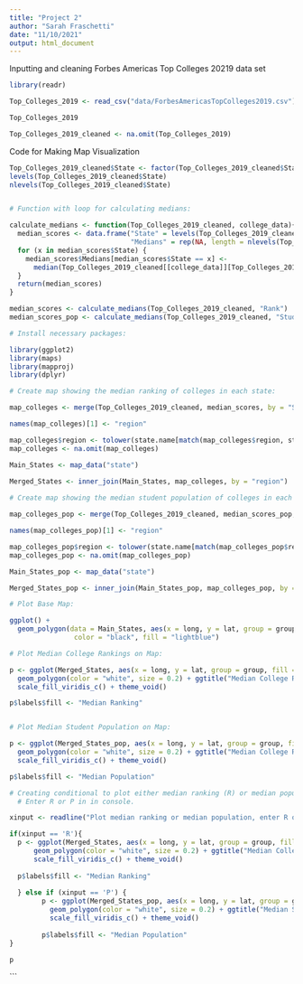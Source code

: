 ```yaml
---
title: "Project 2"
author: "Sarah Fraschetti"
date: "11/10/2021"
output: html_document
---
```


Inputting and cleaning Forbes Americas Top Colleges 20219 data set 
```r

library(readr)

Top_Colleges_2019 <- read_csv("data/ForbesAmericasTopColleges2019.csv")

Top_Colleges_2019

Top_Colleges_2019_cleaned <- na.omit(Top_Colleges_2019) 

```

Code for Making Map Visualization 
```r

Top_Colleges_2019_cleaned$State <- factor(Top_Colleges_2019_cleaned$State)
levels(Top_Colleges_2019_cleaned$State)
nlevels(Top_Colleges_2019_cleaned$State)


# Function with loop for calculating medians:

calculate_medians <- function(Top_Colleges_2019_cleaned, college_data){
  median_scores <- data.frame("State" = levels(Top_Colleges_2019_cleaned$State), 
                              "Medians" = rep(NA, length = nlevels(Top_Colleges_2019_cleaned$State)))
  for (x in median_scores$State) {
    median_scores$Medians[median_scores$State == x] <- 
      median(Top_Colleges_2019_cleaned[[college_data]][Top_Colleges_2019_cleaned$State == x])
  }
  return(median_scores)
}

median_scores <- calculate_medians(Top_Colleges_2019_cleaned, "Rank")
median_scores_pop <- calculate_medians(Top_Colleges_2019_cleaned, "Student Population")

# Install necessary packages: 

library(ggplot2)
library(maps)
library(mapproj)
library(dplyr)

# Create map showing the median ranking of colleges in each state:

map_colleges <- merge(Top_Colleges_2019_cleaned, median_scores, by = "State")

names(map_colleges)[1] <- "region"

map_colleges$region <- tolower(state.name[match(map_colleges$region, state.abb)])
map_colleges <- na.omit(map_colleges)

Main_States <- map_data("state")

Merged_States <- inner_join(Main_States, map_colleges, by = "region")
  
# Create map showing the median student population of colleges in each state:

map_colleges_pop <- merge(Top_Colleges_2019_cleaned, median_scores_pop, by = "State")

names(map_colleges_pop)[1] <- "region"

map_colleges_pop$region <- tolower(state.name[match(map_colleges_pop$region, state.abb)])
map_colleges_pop <- na.omit(map_colleges_pop)

Main_States_pop <- map_data("state")

Merged_States_pop <- inner_join(Main_States_pop, map_colleges_pop, by = "region")

# Plot Base Map:

ggplot() + 
  geom_polygon(data = Main_States, aes(x = long, y = lat, group = group), 
                color = "black", fill = "lightblue")

# Plot Median College Rankings on Map:

p <- ggplot(Merged_States, aes(x = long, y = lat, group = group, fill = Medians)) + 
  geom_polygon(color = "white", size = 0.2) + ggtitle("Median College Ranking By State") + 
  scale_fill_viridis_c() + theme_void()

p$labels$fill <- "Median Ranking"


# Plot Median Student Population on Map:

p <- ggplot(Merged_States_pop, aes(x = long, y = lat, group = group, fill = Medians)) + 
  geom_polygon(color = "white", size = 0.2) + ggtitle("Median College Ranking By State") + 
  scale_fill_viridis_c() + theme_void()

p$labels$fill <- "Median Population"

# Creating conditional to plot either median ranking (R) or median population (P) on the map:
  # Enter R or P in in console. 

xinput <- readline("Plot median ranking or median population, enter R or P:")

if(xinput == 'R'){
  p <- ggplot(Merged_States, aes(x = long, y = lat, group = group, fill = Medians)) + 
	  geom_polygon(color = "white", size = 0.2) + ggtitle("Median College Ranking By State") + 
	  scale_fill_viridis_c() + theme_void()
  
  p$labels$fill <- "Median Ranking"
	  
  } else if (xinput == 'P') {
	    p <- ggplot(Merged_States_pop, aes(x = long, y = lat, group = group, fill = Medians)) + 
	      geom_polygon(color = "white", size = 0.2) + ggtitle("Median Student Population By State") +
	      scale_fill_viridis_c() + theme_void()
	    
	    p$labels$fill <- "Median Population"
}

p

```


```

